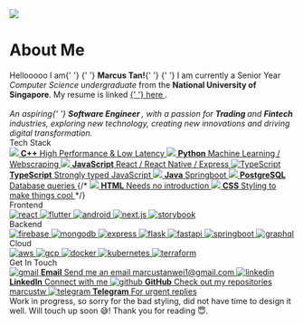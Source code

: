 
<Meta title="About Me" />

<style>
  {`
    .responsive-pic {
      width: 100%;
      height: auto;
    }

    .bio {
      font-family: 'Montserrat';
      font-size: 18px;
      line-height: 22px;
    }

    .bio .name {
      font-size: 20px;
    }

    .subheading, .skill-subheading {
      --mediumdark: '#999999';
      font-weight: 900;
      font-size: 16px;
      color: #999;
      letter-spacing: 6px;
      line-height: 24px;
      text-transform: uppercase;
      margin-bottom: 12px;
    }

    .subheading {
      margin-top: 40px;
    }

    .skill-subheading {
      margin-top: 12px;
    }

    .link-list {
      display: grid;
      row-gap: 10px;
    }

    @media (min-width: 620px) {
      .link-list {
        row-gap: 20px;
        column-gap: 20px;
        grid-template-columns: 1fr 1fr;
      }
    }

    @media all and (-ms-high-contrast:none) {
    .link-list {
        display: -ms-grid;
        -ms-grid-columns: 1fr 1fr;
        -ms-grid-rows: 1fr;
      }
    }

    .link-item {
      padding: 20px 30px 20px 15px;
      border: 1px solid #00000010;
      border-radius: 5px;
      transition: background 150ms ease-out, border 150ms ease-out, transform 150ms ease-out;
      color: #333333;
      display: flex;
      align-items: flex-start;
    }

    .link-item:hover {
      border-color: #1EA7FD50;
      transform: translate3d(0, -3px, 0);
      box-shadow: rgba(0, 0, 0, 0.08) 0 3px 10px 0;
    }

    .link-item:active {
      border-color: #1EA7FD;
      transform: translate3d(0, 0, 0);
    }

    .link-item strong {
      font-weight: 700;
      display: block;
      margin-bottom: 2px;
    }

    .link-item img {
      height: 40px;
      width: 40px;
      margin-right: 15px;
      flex: none;
      overflow: visible;
    }

    .link-item span {
      font-size: 16px;
      line-height: 20px;
    }

    .skill-list {
      display: inline-flex;
      flex-wrap: wrap;
      gap: 10px;
      align-items: flex-start;
    }

    .skill-item {
      display: inline-block;
      padding: 20px 15px 20px 15px;
      border-radius: 5px;
      transition: background 150ms ease-out, border 150ms ease-out, transform 150ms ease-out;
      color: #333333;
      align-items: flex-start;
    }

    .skill-item:hover {
      border-color: #1EA7FD50;
      transform: translate3d(0, -3px, 0);
      box-shadow: rgba(0, 0, 0, 0.08) 0 3px 10px 0;
    }

    .skill-item:active {
      border-color: #1EA7FD;
      transform: translate3d(0, 0, 0);
    }

    .skill-item img {
      height: 52px;
      width: 52px;
      flex: none;
      overflow: visible;
    }

    .tip {
      display: inline-block;
      border-radius: 1em;
      font-size: 11px;
      line-height: 12px;
      font-weight: 700;
      background: #E7FDD8;
      color: #66BF3C;
      padding: 4px 12px;
      margin-right: 10px;
      vertical-align: top;
    }

    .tip-wrapper {
      font-size: 13px;
      line-height: 20px;
      margin-top: 40px;
      margin-bottom: 40px;
    }

    .tip-wrapper code {
      font-size: 12px;
      display: inline-block;
    }
  `}
</style>

<div className="pic" style={{ marginBottom: 20, display: "flex", justifyContent: "center" }}>
  <img
    style={{width: 280, height: 280, borderRadius: 140, position: ""}}
    src="https://media-exp1.licdn.com/dms/image/C5603AQEL20MOZ1lq4g/profile-displayphoto-shrink_800_800/0/1637321138935?e=1669248000&v=beta&t=B-TBpvS3fSusb5aD3Z7jNN_OLfdTNeARZ0BwmIx2B0Q" 
  />
</div>

# About Me


<div className="bio">
  <span>
    Hellooooo I am{' '}
    <span className="responsive-pic">
      {' '}
      <strong>Marcus Tan!</strong>{' '}
    </span>{' '}
    I am currently a Senior Year <em>Computer Science undergraduate</em> from
    the
    <b> National University of Singapore</b>. My resume is linked
    <a href="https://docs.google.com/document/d/14bKvyC2fMFP8p2um5Ioed3iu-PpSFdYG/edit?usp=sharing&ouid=100507967070655504589&rtpof=true&sd=true">
      {' '}
      here
    </a>
    .
    <br />
    <br />
    <i>
      An aspiring{' '}
      <b>
        <em>Software Engineer</em>
      </b>
      , with a passion for <b>Trading </b> and <b>Fintech</b> industries, exploring
      new technology, creating new innovations and driving digital transformation.
    </i>
  </span>
</div>
<div className="subheading">Tech Stack</div>
<div className="link-list">
  <a
    className="link-item"
    href="https://cplusplus.com/"
    target="_blank"
    title="C++"
  >
    <img src="https://cdn.jsdelivr.net/gh/devicons/devicon/icons/cplusplus/cplusplus-original.svg" />
    <span>
      <strong>C++</strong>
      High Performance & Low Latency
    </span>
  </a>
  <a
    className="link-item"
    href="https://www.python.org/"
    target="_blank"
    title="Python"
  >
    <img src="https://cdn.jsdelivr.net/gh/devicons/devicon/icons/python/python-original.svg" />
    <span>
      <strong>Python</strong>
      Machine Learning / Webscraping
    </span>
  </a>
  <a
    className="link-item"
    href="https://www.javascript.com/"
    target="_blank"
    title="JavaScript"
  >
    <img src="https://cdn.jsdelivr.net/gh/devicons/devicon/icons/javascript/javascript-original.svg" />
    <span>
      <strong>JavaScript</strong>
      React / React Native / Express
    </span>
  </a>
  <a
    className="link-item"
    href="https://www.typescriptlang.org/"
    target="_blank"
    title="TypeScript"
  >
    <img
      alt="TypeScript"
      src="https://cdn.jsdelivr.net/gh/devicons/devicon/icons/typescript/typescript-original.svg"
    />
    <span>
      <strong>TypeScript</strong>
      Strongly typed JavaScript
    </span>
  </a>
  <a
    className="link-item"
    href="https://www.oracle.com/sg/java/"
    target="_blank"
    title="Java"
  >
    <img src="https://cdn.jsdelivr.net/gh/devicons/devicon/icons/java/java-original.svg" />
    <span>
      <strong>Java</strong>
      Springboot
    </span>
  </a>
  <a
    className="link-item"
    href="https://www.postgresql.org/"
    target="_blank"
    title="PostgreSQL"
  >
    <img src="https://cdn.jsdelivr.net/gh/devicons/devicon/icons/postgresql/postgresql-original.svg" />
    <span>
      <strong>PostgreSQL</strong>
      Database queries
    </span>
  </a>
  {/* <a className="link-item" href="https://html.com/" target="_blank" title="HTML">
    <img
      src="https://cdn.jsdelivr.net/gh/devicons/devicon/icons/html5/html5-original.svg"
    />
    <span>
      <strong>HTML</strong>
      Needs no introduction
    </span>
  </a>
  <a
    className="link-item"
    href="https://developer.mozilla.org/en-US/docs/Web/CSS"
    target="_blank"
    title="CSS"
  >
    <img
      src="https://cdn.jsdelivr.net/gh/devicons/devicon/icons/css3/css3-original.svg"
    />
    <span>
      <strong>CSS</strong>
      Styling to make things cool
    </span>
  </a> */}
</div>
<div className="subheading">Frontend</div>
<div className="skill-list">
  <a
    className="skill-item"
    href="https://reactjs.org/"
    target="_blank"
    title="React/React Native"
  >
    <img
      src="https://cdn.jsdelivr.net/gh/devicons/devicon/icons/react/react-original.svg"
      alt="react"
    />
  </a>
  <a
    className="skill-item"
    href="https://flutter.dev/"
    target="_blank"
    title="Flutter2"
  >
    <img
      src="https://cdn.jsdelivr.net/gh/devicons/devicon/icons/flutter/flutter-original.svg"
      alt="flutter"
    />
  </a>
  <a
    className="skill-item"
    href="https://www.android.com/"
    target="_blank"
    title="Android"
  >
    <img
      src="https://cdn.jsdelivr.net/gh/devicons/devicon/icons/android/android-original.svg"
      alt="android"
    />
  </a>
  <a
    className="skill-item"
    href="https://nextjs.org/"
    target="_blank"
    title="Next.js"
  >
    <img
      src="https://cdn.jsdelivr.net/gh/devicons/devicon/icons/nextjs/nextjs-original.svg"
      alt="next.js"
    />
  </a>
  <a
    className="skill-item"
    href="https://storybook.js.org/"
    target="_blank"
    title="Storybook.js"
  >
    <img
      src="https://cdn.jsdelivr.net/gh/devicons/devicon/icons/storybook/storybook-original.svg"
      alt="storybook"
    />
  </a>
</div>
<div className="skill-subheading">Backend</div>
<div className="skill-list">
  <a
    className="skill-item"
    href="https://firebase.google.com/"
    target="_blank"
    title="Firebase"
  >
    <img
      src="https://cdn.jsdelivr.net/gh/devicons/devicon/icons/firebase/firebase-plain.svg"
      alt="firebase"
    />
  </a>
  <a
    className="skill-item"
    href="https://www.mongodb.com/"
    target="_blank"
    title="MongoDB"
  >
    <img
      src="https://cdn.jsdelivr.net/gh/devicons/devicon/icons/mongodb/mongodb-original.svg"
      alt="mongodb"
    />
  </a>
  <a
    className="skill-item"
    href="https://expressjs.com/"
    target="_blank"
    title="Express"
  >
    <img
      src="https://cdn.jsdelivr.net/gh/devicons/devicon/icons/express/express-original.svg"
      alt="express"
    />
  </a>
  <a
    className="skill-item"
    href="https://flask.palletsprojects.com/en/2.1.x/"
    target="_blank"
    title="Flask"
  >
    <img
      src="https://cdn.jsdelivr.net/gh/devicons/devicon/icons/flask/flask-original.svg"
      alt="flask"
    />
  </a>
  <a
    className="skill-item"
    href="https://fastapi.tiangolo.com/"
    target="_blank"
    title="FastAPI"
  >
    <img
      src="https://cdn.jsdelivr.net/gh/devicons/devicon/icons/fastapi/fastapi-original.svg"
      alt="fastapi"
    />
  </a>
  <a
    className="skill-item"
    href="https://spring.io/projects/spring-boot"
    target="_blank"
    title="Springboot"
  >
    <img
      src="https://cdn.jsdelivr.net/gh/devicons/devicon/icons/spring/spring-original.svg"
      alt="springboot"
    />
  </a>
  <a
    className="skill-item"
    href="https://graphql.org/"
    target="_blank"
    title="GraphQL"
  >
    <img
      src="https://cdn.jsdelivr.net/gh/devicons/devicon/icons/graphql/graphql-plain.svg"
      alt="graphql"
    />
  </a>
</div>
<div className="skill-subheading">Cloud</div>
<div className="skill-list">
  <a
    className="skill-item"
    href="https://aws.amazon.com/"
    target="_blank"
    title="Amazon Web Services"
  >
    <img
      src="https://cdn.jsdelivr.net/gh/devicons/devicon/icons/amazonwebservices/amazonwebservices-original.svg"
      alt="aws"
    />
  </a>
  <a
    className="skill-item"
    href="https://cloud.google.com/"
    target="_blank"
    title="Google Cloud Platform"
  >
    <img
      src="https://cdn.jsdelivr.net/gh/devicons/devicon/icons/googlecloud/googlecloud-original.svg"
      alt="gcp"
    />
  </a>
  <a
    className="skill-item"
    href="https://www.docker.com/"
    target="_blank"
    title="Docker"
  >
    <img
      src="https://cdn.jsdelivr.net/gh/devicons/devicon/icons/docker/docker-original.svg"
      alt="docker"
    />
  </a>
  <a
    className="skill-item"
    href="https://kubernetes.io/"
    target="_blank"
    title="Kubernetes"
  >
    <img
      src="https://cdn.jsdelivr.net/gh/devicons/devicon/icons/kubernetes/kubernetes-plain.svg"
      alt="kubernetes"
    />
  </a>
  <a
    className="skill-item"
    href="https://www.terraform.io/"
    target="_blank"
    title="Terraform"
  >
    <img
      src="https://cdn.jsdelivr.net/gh/devicons/devicon/icons/terraform/terraform-original.svg"
      alt="terraform"
    />
  </a>
</div>
<div className="subheading">Get In Touch</div>
<div className="link-list">
  <a
    className="link-item"
    href="mailto:marcustanwei1@gmail.com"
    target="_blank"
  >
    <img
      src="https://upload.wikimedia.org/wikipedia/commons/7/7e/Gmail_icon_%282020%29.svg"
      alt="gmail"
    />
    <span>
      <strong>Email</strong>
      Send me an email <u>marcustanwei1@gmail.com</u>
    </span>
  </a>
  <a
    className="link-item"
    href="https://www.linkedin.com/in/marcustw"
    target="_blank"
  >
    <img
      src="https://cdn.jsdelivr.net/gh/devicons/devicon/icons/linkedin/linkedin-original.svg"
      alt="linkedin"
    />
    <span>
      <strong>LinkedIn</strong>
      Connect with me
    </span>
  </a>
  <a className="link-item" href="https://github.com/marcustw" target="_blank">
    <img
      src="https://cdn.jsdelivr.net/gh/devicons/devicon/icons/github/github-original.svg"
      alt="github"
    />
    <span>
      <strong>GitHub</strong>
      Check out my repositories <u>marcustw</u>
    </span>
  </a>
  <a className="link-item" href="https://t.me/callmeplanb" target="_blank">
    <img
      src="https://upload.wikimedia.org/wikipedia/commons/8/82/Telegram_logo.svg"
      alt="telegram"
    />
    <span>
      <strong>Telegram</strong>
      For urgent replies
    </span>
  </a>
</div>
<div className="edit">
  <span>
    Work in progress, so sorry for the bad styling, did not have time to design
    it well. Will touch up soon 😅! Thank you for reading 😇.
  </span>
</div>

